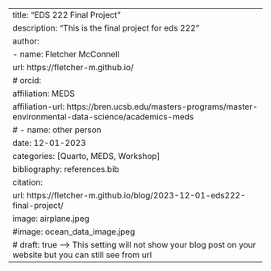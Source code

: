 ---
title: "EDS 222 Final Project"
description: "This is the final project for eds 222"
author:
  - name: Fletcher McConnell
    url: https://fletcher-m.github.io/
   # orcid:
    affiliation: MEDS
    affiliation-url: https://bren.ucsb.edu/masters-programs/master-environmental-data-science/academics-meds
 # - name: other person
date: 12-01-2023
categories: [Quarto, MEDS, Workshop]
bibliography: references.bib
citation:
  url: https://fletcher-m.github.io/blog/2023-12-01-eds222-final-project/
image: airplane.jpeg
#image: ocean_data_image.jpeg
# draft: true --> This setting will not show your blog post on your website but you can still see from url
---